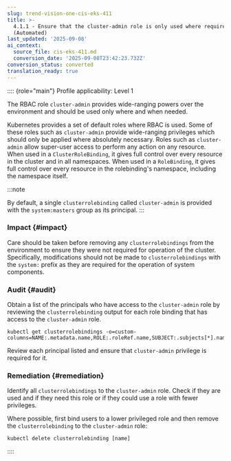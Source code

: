 ```yaml
---
slug: trend-vision-one-cis-eks-411
title: >-
  4.1.1 - Ensure that the cluster-admin role is only used where required
  (Automated)
last_updated: '2025-09-08'
ai_context:
  source_file: cis-eks-411.md
  conversion_date: '2025-09-08T23:42:23.732Z'
conversion_status: converted
translation_ready: true
---
```


:::: {role="main"}
Profile applicability: Level 1

The RBAC role `cluster-admin` provides wide-ranging powers over the environment and should be used only where and when needed.

Kubernetes provides a set of default roles where RBAC is used. Some of these roles such as `cluster-admin` provide wide-ranging privileges which should only be applied where absolutely necessary. Roles such as `cluster-admin` allow super-user access to perform any action on any resource. When used in a `ClusterRoleBinding`, it gives full control over every resource in the cluster and in all namespaces. When used in a `RoleBinding`, it gives full control over every resource in the rolebinding's namespace, including the namespace itself.

:::note

By default, a single `clusterrolebinding` called `cluster-admin` is provided with the `system:masters` group as its principal.
:::

### Impact {#impact}

Care should be taken before removing any `clusterrolebindings` from the environment to ensure they were not required for operation of the cluster. Specifically, modifications should not be made to `clusterrolebindings` with the `system:` prefix as they are required for the operation of system components.

### Audit {#audit}

Obtain a list of the principals who have access to the `cluster-admin` role by reviewing the `clusterrolebinding` output for each role binding that has access to the `cluster-admin` role.

``` codeblock
kubectl get clusterrolebindings -o=custom-
columns=NAME:.metadata.name,ROLE:.roleRef.name,SUBJECT:.subjects[*].name
```

Review each principal listed and ensure that `cluster-admin` privilege is required for it.

### Remediation {#remediation}

Identify all `clusterrolebindings` to the `cluster-admin` role. Check if they are used and if they need this role or if they could use a role with fewer privileges.

Where possible, first bind users to a lower privileged role and then remove the `clusterrolebinding` to the `cluster-admin` role:

``` codeblock
kubectl delete clusterrolebinding [name]
```
::::
